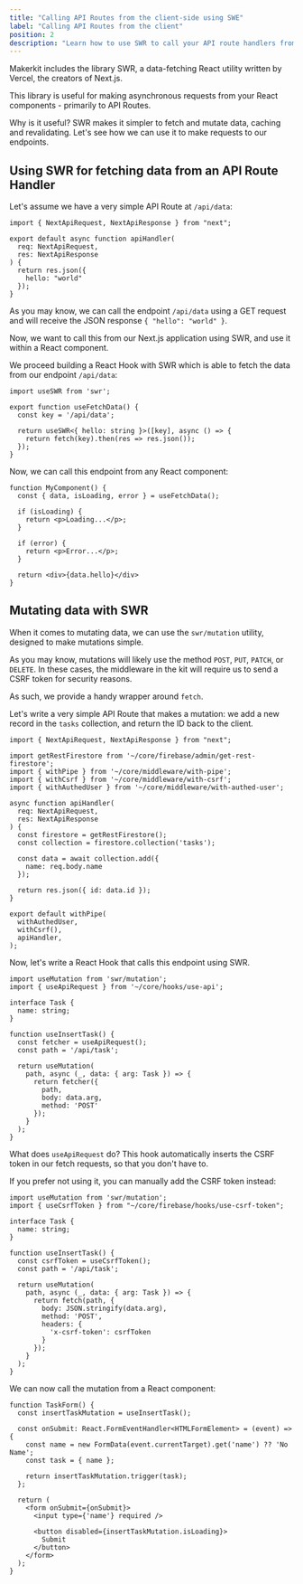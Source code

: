 ```yaml
---
title: "Calling API Routes from the client-side using SWE"
label: "Calling API Routes from the client"
position: 2
description: "Learn how to use SWR to call your API route handlers from React components"
---
```


Makerkit includes the library SWR, a data-fetching React utility written by Vercel, the creators of Next.js.

This library is useful for making asynchronous requests from your React components - primarily to API Routes.

Why is it useful? SWR makes it simpler to fetch and mutate data, caching and revalidating. Let's see how we can use it to make requests to our endpoints.

## Using SWR for fetching data from an API Route Handler

Let's assume we have a very simple API Route at `/api/data`:

```tsx title="app/api/data.ts"
import { NextApiRequest, NextApiResponse } from "next";

export default async function apiHandler(
  req: NextApiRequest,
  res: NextApiResponse
) {
  return res.json({
    hello: "world"
  });
}
```

As you may know, we can call the endpoint `/api/data` using a GET request and will receive the JSON response `{ "hello": "world" }`.

Now, we want to call this from our Next.js application using SWR, and use it within a React component.

We proceed building a React Hook with SWR which is able to fetch the data from our endpoint `/api/data`:

```tsx
import useSWR from 'swr';

export function useFetchData() {
  const key = '/api/data';

  return useSWR<{ hello: string }>([key], async () => {
    return fetch(key).then(res => res.json());
  });
}
```

Now, we can call this endpoint from any React component:

```tsx
function MyComponent() {
  const { data, isLoading, error } = useFetchData();

  if (isLoading) {
    return <p>Loading...</p>;
  }

  if (error) {
    return <p>Error...</p>;
  }

  return <div>{data.hello}</div>
}
```

## Mutating data with SWR

When it comes to mutating data, we can use the `swr/mutation` utility, designed to make mutations simple.

As you may know, mutations will likely use the method `POST`, `PUT`, `PATCH`, or `DELETE`. In these cases, the middleware in the kit will require us to send a CSRF token for security reasons.

As such, we provide a handy wrapper around `fetch`.

Let's write a very simple API Route that makes a mutation: we add a new record in the `tasks` collection, and return the ID back to the client.

```tsx
import { NextApiRequest, NextApiResponse } from "next";

import getRestFirestore from '~/core/firebase/admin/get-rest-firestore';
import { withPipe } from '~/core/middleware/with-pipe';
import { withCsrf } from '~/core/middleware/with-csrf';
import { withAuthedUser } from '~/core/middleware/with-authed-user';

async function apiHandler(
  req: NextApiRequest,
  res: NextApiResponse
) {
  const firestore = getRestFirestore();
  const collection = firestore.collection('tasks');

  const data = await collection.add({
    name: req.body.name
  });

  return res.json({ id: data.id });
}

export default withPipe(
  withAuthedUser,
  withCsrf(),
  apiHandler,
);
```

Now, let's write a React Hook that calls this endpoint using SWR.

```tsx
import useMutation from 'swr/mutation';
import { useApiRequest } from '~/core/hooks/use-api';

interface Task {
  name: string;
}

function useInsertTask() {
  const fetcher = useApiRequest();
  const path = '/api/task';

  return useMutation(
    path, async (_, data: { arg: Task }) => {
      return fetcher({
        path,
        body: data.arg,
        method: 'POST'
      });
    }
  );
}
```

What does `useApiRequest` do? This hook automatically inserts the CSRF token in our fetch requests, so that you don't have to.

If you prefer not using it, you can manually add the CSRF token instead:

```tsx
import useMutation from 'swr/mutation';
import { useCsrfToken } from "~/core/firebase/hooks/use-csrf-token";

interface Task {
  name: string;
}

function useInsertTask() {
  const csrfToken = useCsrfToken();
  const path = '/api/task';

  return useMutation(
    path, async (_, data: { arg: Task }) => {
      return fetch(path, {
        body: JSON.stringify(data.arg),
        method: 'POST',
        headers: {
          'x-csrf-token': csrfToken
        }
      });
    }
  );
}
```

We can now call the mutation from a React component:

```tsx
function TaskForm() {
  const insertTaskMutation = useInsertTask();

  const onSubmit: React.FormEventHandler<HTMLFormElement> = (event) => {
    const name = new FormData(event.currentTarget).get('name') ?? 'No Name';
    const task = { name };

    return insertTaskMutation.trigger(task);
  };

  return (
    <form onSubmit={onSubmit}>
      <input type={'name'} required />

      <button disabled={insertTaskMutation.isLoading}>
        Submit
      </button>
    </form>
  );
}
```
